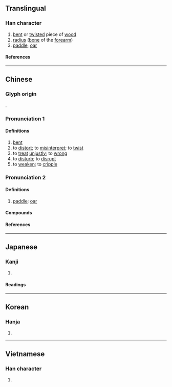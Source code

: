 {{also|桡}}
{{character info/new}}
==Translingual==
{{Han simplified forms|橈|𣓤|桡|ex=y}}

===Han character===
{{Han char|rn=75|rad=木|as=12|sn=16|four=44911|canj=DGGU|ids=⿰木堯}}

# [[bent]] or [[twist]]ed piece of [[wood]]
# [[radius]] ([[bone]] of the [[forearm]])
# [[paddle]], [[oar]]

====References====
{{Han ref|kx=0552.250|dkj=15521|dj=0941.140|hdz=21286.080|uh=6A48}}

----

==Chinese==
{{zh-forms|s=桡}}

===Glyph origin===
{{Han etym}}
{{Han compound|木|堯|c1=s|c2=p|t1=wood|ls=psc}}.

===Pronunciation 1===
{{zh-pron
|m=náo
|c=naau4
|mc=2
|oc=1,1
|ma=
|cat=n
}}

====Definitions====
{{zh-hanzi}}

# [[bent]]
# to [[distort]]; to [[misinterpret]]; to [[twist]]
# to [[treat]] [[unjust]]ly; to [[wrong]]
# to [[disturb]]; to [[disrupt]]
# to [[weaken]]; to [[cripple]]

===Pronunciation 2===
{{zh-pron
|m=ráo,náo,2nb=Taiwan
|c=jiu4,naau4
|mc=2
|oc=2,2
|ma=
|cat=n
}}

====Definitions====
{{zh-hanzi}}

# [[paddle]]; [[oar]]

====Compounds====
{{zh-der|橈骨|肱橈肌|橈動脈}}

====References====

----

==Japanese==
{{ja-kanji forms|𣓤|橈}}

===Kanji===
{{ja-kanji|grade=|rs=木12|shin=𣓤}}

# {{rfdef|ja|sort=木12}}

====Readings====
{{ja-readings
|goon=にょう<ねう
|kanon=どう<だう, じょう<だう
|kun=たわ-む, かじ-
}}

----

==Korean==

===Hanja===
{{ko-hanja|요}}

# {{rfdef|ko|sort=木12}}

----

==Vietnamese==

===Han character===
{{vi-readings|rs=木12|reading=[[nạo]], [[nhiêu]]}}

# {{rfdef|vi|sort=木12}}

{{cln|vi|Han tu}}
